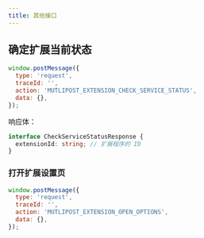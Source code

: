 ```yaml
---
title: 其他接口
---
```


## 确定扩展当前状态

```js
window.postMessage({
  type: 'request',
  traceId: '',
  action: 'MUTLIPOST_EXTENSION_CHECK_SERVICE_STATUS',
  data: {},
});
```

响应体：

```typescript
interface CheckServiceStatusResponse {
  extensionId: string; // 扩展程序的 ID
}
```

### 打开扩展设置页

```js
window.postMessage({
  type: 'request',
  traceId: '',
  action: 'MUTLIPOST_EXTENSION_OPEN_OPTIONS',
  data: {},
});
```